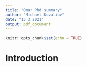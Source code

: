 ```yaml
---
title: "Omar Phd summary"
author: "Michael Kovaliov"
date: "13 3 2021"
output: pdf_document
---
```


```r
knitr::opts_chunk$set(echo = TRUE)
```

# Introduction
